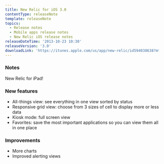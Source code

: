 ```yaml
---
title: New Relic for iOS 3.0
contentType: releaseNote
template: releaseNote
topics:
  - Release notes
  - Mobile apps release notes
  - New Relic iOS release notes
releaseDateTime: '2013-10-23 10:30'
releaseVersion: '3.0'
downloadLink: 'https://itunes.apple.com/us/app/new-relic/id594038638?mt=8'
---
```


### Notes

New Relic for iPad!

### New features

* All-things view: see everything in one view sorted by status
* Responsive grid view: choose from 3 sizes of cell to display more or less data
* Kiosk mode: full screen view
* Favorites: save the most important applications so you can view them all in one place

### Improvements

* More charts
* Improved alerting views
